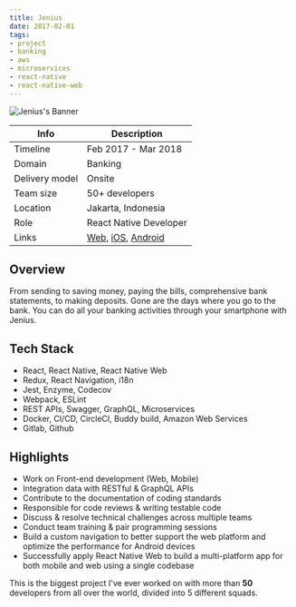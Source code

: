 ```yaml
---
title: Jenius
date: 2017-02-01
tags:
- project
- banking
- aws
- microservices
- react-native
- react-native-web
---
```


![Jenius's Banner](./banner.png)

Info | Description
---|------------
Timeline | Feb 2017 - Mar 2018
Domain | Banking
Delivery model | Onsite
Team size | 50+ developers
Location | Jakarta, Indonesia
Role | React Native Developer
Links | [Web](https://www.jenius.com/), [iOS](https://apps.apple.com/id/app/jenius/id1079340119), [Android](https://play.google.com/store/apps/details?id=com.btpn.dc&hl=en&gl=US)

## Overview
From sending to saving money, paying the bills, comprehensive bank statements, to making deposits. Gone are the days where you go to the bank. You can do all your banking activities through your smartphone with Jenius.


## Tech Stack
- React, React Native, React Native Web
- Redux, React Navigation, i18n
- Jest, Enzyme, Codecov
- Webpack, ESLint
- REST APIs, Swagger, GraphQL, Microservices
- Docker, CI/CD, CircleCI, Buddy build, Amazon Web Services
- Gitlab, Github

## Highlights
- Work on Front-end development (Web, Mobile)
- Integration data with RESTful & GraphQL APIs
- Contribute to the documentation of coding standards
- Responsible for code reviews & writing testable code
- Discuss & resolve technical challenges across multiple teams
- Conduct team training & pair programming sessions
- Build a custom navigation to better support the web platform and optimize the performance for Android devices
- Successfully apply React Native Web to build a multi-platform app for both mobile and web using a single codebase

This is the biggest project I've ever worked on with more than **50** developers from all over the world, divided into 5 different squads.
